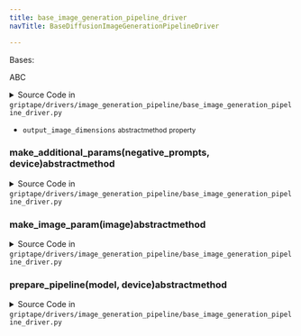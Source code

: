 ```yaml
---
title: base_image_generation_pipeline_driver
navTitle: BaseDiffusionImageGenerationPipelineDriver

---
```


<span id="griptape.drivers.image_generation_pipeline.base_image_generation_pipeline_driver.BaseDiffusionImageGenerationPipelineDriver"></span>

Bases:

<span title="abc.ABC">ABC</span>

<details><summary>Source Code in <code>griptape&#47;drivers&#47;image_generation_pipeline&#47;base_image_generation_pipeline_driver.py</code></summary>

```python
@define
class BaseDiffusionImageGenerationPipelineDriver(ABC):
    @abstractmethod
    def prepare_pipeline(self, model: str, device: Optional[str]) -> Any: ...

    @abstractmethod
    def make_image_param(self, image: Optional[Image]) -> Optional[dict[str, Image]]: ...

    @abstractmethod
    def make_additional_params(self, negative_prompts: Optional[list[str]], device: Optional[str]) -> dict: ...

    @property
    @abstractmethod
    def output_image_dimensions(self) -> tuple[int, int]: ...
```

</details>

-   `output_image_dimensions` <small>abstractmethod</small> <small>property</small>  <span id="griptape.drivers.image_generation_pipeline.base_image_generation_pipeline_driver.BaseDiffusionImageGenerationPipelineDriver.output_image_dimensions"></span> 

<span id="griptape.drivers.image_generation_pipeline.base_image_generation_pipeline_driver.BaseDiffusionImageGenerationPipelineDriver.make_additional_params"></span>

### make_additional_params(negative_prompts, device)abstractmethod

<details><summary>Source Code in <code>griptape&#47;drivers&#47;image_generation_pipeline&#47;base_image_generation_pipeline_driver.py</code></summary>

```python
@abstractmethod
def make_additional_params(self, negative_prompts: Optional[list[str]], device: Optional[str]) -> dict: ...
```

</details>

<span id="griptape.drivers.image_generation_pipeline.base_image_generation_pipeline_driver.BaseDiffusionImageGenerationPipelineDriver.make_image_param"></span>

### make_image_param(image)abstractmethod

<details><summary>Source Code in <code>griptape&#47;drivers&#47;image_generation_pipeline&#47;base_image_generation_pipeline_driver.py</code></summary>

```python
@abstractmethod
def make_image_param(self, image: Optional[Image]) -> Optional[dict[str, Image]]: ...
```

</details>

<span id="griptape.drivers.image_generation_pipeline.base_image_generation_pipeline_driver.BaseDiffusionImageGenerationPipelineDriver.prepare_pipeline"></span>

### prepare_pipeline(model, device)abstractmethod

<details><summary>Source Code in <code>griptape&#47;drivers&#47;image_generation_pipeline&#47;base_image_generation_pipeline_driver.py</code></summary>

```python
@abstractmethod
def prepare_pipeline(self, model: str, device: Optional[str]) -> Any: ...
```

</details>
